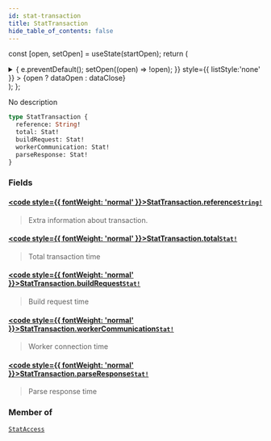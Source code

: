 ```yaml
---
id: stat-transaction
title: StatTransaction
hide_table_of_contents: false
---
```






const [open, setOpen] = useState(startOpen);
return (
<details {...(open ? { open: true } : {})} className="details" style={{ border:'none', boxShadow:'none', background:'var(--ifm-background-color)' }}>
<summary
onClick={(e) => {
e.preventDefault();
setOpen((open) => !open);
}}
style={{ listStyle:'none' }} >
{open ? dataOpen : dataClose}
</summary>
{open && children}
</details>
);
};

No description

```graphql
type StatTransaction {
  reference: String!
  total: Stat!
  buildRequest: Stat!
  workerCommunication: Stat!
  parseResponse: Stat!
}
```

### Fields

#### [<code style={{ fontWeight: 'normal' }}>StatTransaction.<b>reference</b></code>](#)<Bullet />[`String!`](/api/scalars/string) <Badge class="badge badge--secondary" text="non-null"/> <Badge class="badge badge--secondary" text="scalar"/>

> Extra information about transaction.

#### [<code style={{ fontWeight: 'normal' }}>StatTransaction.<b>total</b></code>](#)<Bullet />[`Stat!`](/api/objects/stat) <Badge class="badge badge--secondary" text="non-null"/> <Badge class="badge badge--secondary" text="object"/>

> Total transaction time

#### [<code style={{ fontWeight: 'normal' }}>StatTransaction.<b>buildRequest</b></code>](#)<Bullet />[`Stat!`](/api/objects/stat) <Badge class="badge badge--secondary" text="non-null"/> <Badge class="badge badge--secondary" text="object"/>

> Build request time

#### [<code style={{ fontWeight: 'normal' }}>StatTransaction.<b>workerCommunication</b></code>](#)<Bullet />[`Stat!`](/api/objects/stat) <Badge class="badge badge--secondary" text="non-null"/> <Badge class="badge badge--secondary" text="object"/>

> Worker connection time

#### [<code style={{ fontWeight: 'normal' }}>StatTransaction.<b>parseResponse</b></code>](#)<Bullet />[`Stat!`](/api/objects/stat) <Badge class="badge badge--secondary" text="non-null"/> <Badge class="badge badge--secondary" text="object"/>

> Parse response time

### Member of

[`StatAccess`](/api/objects/stat-access) <Badge class="badge badge--secondary" text="object"/>
